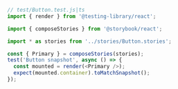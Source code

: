 ```js
// test/Button.test.js|ts
import { render } from '@testing-library/react';

import { composeStories } from '@storybook/react';

import * as stories from '../stories/Button.stories';

const { Primary } = composeStories(stories);
test('Button snapshot', async () => {
  const mounted = render(<Primary />);
  expect(mounted.container).toMatchSnapshot();
});
```
